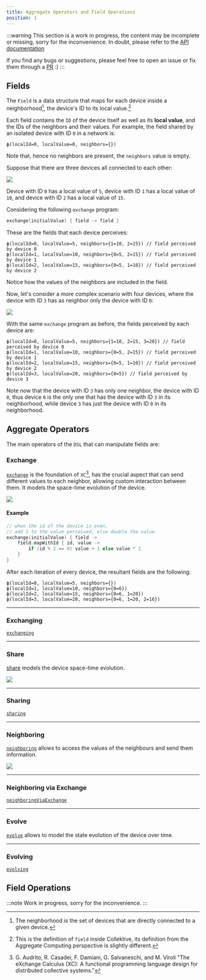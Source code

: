 ```yaml
---
title: Aggregate Operators and Field Operations
position: 1
---
```


:::warning
This section is a work in progress,
the content may be incomplete or missing,
sorry for the inconvenience.
In doubt,
please refer to the [API documentation](https://javadoc.io/doc/it.unibo.collektive/collektive-dsl/latest/index.html)

If you find any bugs or suggestions,
please feel free to open an issue or fix them through a [PR](https://github.com/Collektive/collektive/pulls) :)
:::

## Fields

The `Field` is a data structure that maps for each device inside a neighborhood[^1],
the device's ID to its local value.[^2]

Each field contains the `ID` of the device itself as well as its **local value**,
and the IDs of the neighbors and their values.
For example, the field shared by an isolated device with ID `0` in a network is:
```
ϕ(localId=0, localValue=0, neighbors={})
```
Note that, hence no neighbors are present, the `neighbors` value is empty.

Suppose that there are three devices all connected to each other:

![](/img/devices.svg)

Device with ID `0` has a local value of `5`,
device with ID `1` has a local value of `10`,
and device with ID `2` has a local value of `15`.

Considering the following `exchange` program:
```kotlin
exchange(initialValue) { field -> field }
```

These are the fields that each device perceives:
```
ϕ(localId=0, localValue=5, neighbors={1=10, 2=15}) // field perceived by device 0
ϕ(localId=1, localValue=10, neighbors={0=5, 2=15}) // field perceived by device 1
ϕ(localId=2, localValue=15, neighbors={0=5, 1=10}) // field perceived by device 2
```

Notice how the values of the neighbors are included in the field.

Now, let's consider a more complex scenario with four devices, where the device with ID `3` has as neighbor only the device with ID `0`:

![](/img/four-devices.svg)

With the same `exchange` program as before, the fields perceived by each device are:
```
ϕ(localId=0, localValue=5, neighbors={1=10, 2=15, 3=20}) // field perceived by device 0
ϕ(localId=1, localValue=10, neighbors={0=5, 2=15}) // field perceived by device 1
ϕ(localId=2, localValue=15, neighbors={0=5, 1=10}) // field perceived by device 2
ϕ(localId=3, localValue=20, neighbors={0=5}) // field perceived by device 3
```
Note now that the device with ID `3` has only one neighbor, the device with ID `0`,
thus device `0` is the only one that has the device with ID `3` in its neighborhood,
while device `3` has just the device with ID `0` in its neighborhood.

[^1]: The neighborhood is the set of devices that are directly connected to a given device.
[^2]: This is the definition of `field` inside Collektive, its definition from the Aggregate Computing perspective is slightly different.

## Aggregate Operators

The main operators of the `DSL` that can manipulate fields are:

### Exchange

[`exchange`](https://javadoc.io/doc/it.unibo.collektive/dsl/latest/dsl/it.unibo.collektive.aggregate.api/-aggregate/exchange.html)
is the foundation of `XC`[^3],
has the crucial aspect that can send different values to each neighbor,
allowing custom interaction between them.
It models the space-time evolution of the device.

![](/img/exchange.svg)

#### Example


```kotlin
// when the id of the device is even,
// add 1 to the value perceived, else double the value.
exchange(initialValue) { field ->
    field.mapWithId { id, value ->
        if (id % 2 == 0) value + 1 else value * 2
    }
}
```
After each iteration of every device, the resultant fields are the following:

```
ϕ(localId=0, localValue=5, neighbors={})
ϕ(localId=1, localValue=10, neighbors={0=6})
ϕ(localId=2, localValue=15, neighbors={0=6, 1=20})
ϕ(localId=3, localValue=20, neighbors={0=6, 1=20, 2=16})
```


[^3]: G. Audrito, R. Casadei, F. Damiani, G. Salvaneschi, and M. Viroli "The eXchange Calculus (XC): A functional programming language design for distributed collective systems."

---
### Exchanging
[`exchanging`](https://javadoc.io/doc/it.unibo.collektive/dsl/latest/dsl/it.unibo.collektive.aggregate.api/-aggregate/exchanging.html)

---

### Share
[share](https://javadoc.io/doc/it.unibo.collektive/dsl/latest/dsl/it.unibo.collektive.aggregate.api.operators/share.html)
models the device space-time evolution.


![](/img/share.svg)

---

### Sharing

[`sharing`](https://javadoc.io/doc/it.unibo.collektive/dsl/latest/dsl/it.unibo.collektive.aggregate.api.operators/sharing.html)

---

### Neighboring

[`neighboring`](https://javadoc.io/doc/it.unibo.collektive/dsl/latest/dsl/it.unibo.collektive.aggregate.api/-aggregate/neighboring.html)
allows to access the values of the neighbours and send them information.

![](/img/nbr.svg)

---

### Neighboring via Exchange

[`neighboringViaExchange`](https://javadoc.io/doc/it.unibo.collektive/dsl/latest/dsl/it.unibo.collektive.aggregate.api.operators/neighboring-via-exchange.html)

---

### Evolve

[`evolve`](https://javadoc.io/doc/it.unibo.collektive/dsl/latest/dsl/it.unibo.collektive.aggregate.api/-aggregate/evolve.html)
allows to model the state evolution of the device over time.

---

### Evolving

[`evolving`](https://javadoc.io/doc/it.unibo.collektive/dsl/latest/dsl/it.unibo.collektive.aggregate.api/-aggregate/evolving.html)


## Field Operations

:::note
Work in progress, sorry for the inconvenience.
:::
